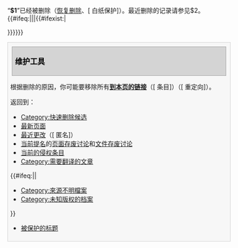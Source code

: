 <div class="plainlinks">
“'''$1'''”已经被删除（[[Special:Undelete/$1|恢复删除]]、[{{fullurl:$1|action=protect}} 白纸保护]）。最近删除的记录请参见$2。
{{#ifeq:{{FULLPAGENAME}}|{{TALKPAGENAME}}||{{#ifexist:{{TALKPAGENAME}}|
{{fmbox
|type=warning
|image=none
|text=
<table class="mw-collapsible mw-collapsed" style="background:transparent; width:100%; margin:0;">
<tr><th style="font-weight:normal; text-align:left;">
[[File:Ambox_warning_pn.svg|40px]]本页存在有一个'''[[{{TALKPAGENAME}}|对话页]]'''（[{{MediaWiki edit talk}} 编辑]·<span class="autotrigger">[{{MediaWiki delete talk}} 删除]</span>）。你可能还需要将它删除。
</th></tr>
<tr><td>
__NOTOC__
{{fmbox warning ruler}}
{{ {{TALKPAGENAME}} }}
{{hideF}}
</td></tr>
</table>
}}}}}}
<div style="margin:2px 0; border:1px solid #d4d4d4; padding:.4em; background-color:#f7f7f7;">
<h2 id="mp-tfp-h2" style="margin:3px; background:#d4d4d4; font-size:120%; font-weight:bold; border:1px solid #a7a7a7; text-align:left; color:#000; padding:0.2em 0.4em">维护工具</h2>
根据删除的原因，你可能要移除所有'''[[Special:WhatLinksHere/$1|到本页的链接]]'''（<span class="plainlinks">[{{fullurl:Special:WhatLinksHere/$1|namespace=0}} 条目]</span>）（<span class="plainlinks">[{{fullurl:Special:WhatLinksHere/$1|hidelinks=1}} 重定向]</span>）。

返回到：

* [[:Category:快速删除候选|Category:快速删除候选]]
* [[Special:Newpages|最新页面]]
* [[Special:Recentchanges|最近更改]]（[{{fullurl:Special:Recentchanges|hideliu=1&hideminor=1}} 匿名]）
* [[:Category:存废讨论|当前提名]]的[[Wikipedia:頁面存廢討論|页面存废讨论]]和[[Wikipedia:档案存废讨论|文件存废讨论]]
* [[Wikipedia:頁面存廢討論/疑似侵權#当前的疑似侵权条目|当前的侵权条目]]
* [[:Category:需要翻译的文章|Category:需要翻译的文章]]
{{#ifeq:{{NAMESPACE}}|{{ns:6}}|
* [[:Category:來源不明檔案|Category:來源不明檔案]]
* [[:Category:未知版权的档案|Category:未知版权的档案]]
}}
* [[Special:Protectedtitles|被保护的标题]]
</div></div>